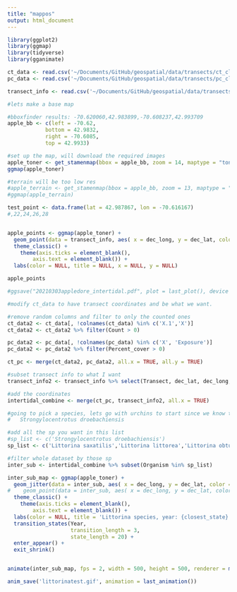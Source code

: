 ```yaml
---
title: "mappos"
output: html_document
---
```


```r
library(ggplot2)
library(ggmap)
library(tidyverse)
library(gganimate)
```


```r
ct_data <- read.csv('~/Documents/GitHub/geospatial/data/transects/ct_clean.csv')
pc_data <- read.csv('~/Documents/GitHub/geospatial/data/transects/pc_clean.csv')

transect_info <- read.csv('~/Documents/GitHub/geospatial/data/transects/transect_info_decimals.csv')
```

```r
#lets make a base map

#bboxfinder results: -70.620060,42.983899,-70.608237,42.993709
apple_bb <- c(left = -70.62,
            bottom = 42.9832,
            right = -70.6085,
            top = 42.9933)

#set up the map, will download the required images
apple_toner <- get_stamenmap(bbox = apple_bb, zoom = 14, maptype = "toner-lite")
ggmap(apple_toner)

#terrain will be too low res
#apple_terrain <- get_stamenmap(bbox = apple_bb, zoom = 13, maptype = "terrain-background")
#ggmap(apple_terrain)
```
```r
test_point <- data.frame(lat = 42.987867, lon = -70.616167)
#,22,24,26,28


apple_points <- ggmap(apple_toner) +
  geom_point(data = transect_info, aes( x = dec_long, y = dec_lat, color = 'red'), show.legend = FALSE) +
  theme_classic() +
    theme(axis.ticks = element_blank(),
        axis.text = element_blank()) +
  labs(color = NULL, title = NULL, x = NULL, y = NULL)

apple_points

#ggsave("20210303appledore_intertidal.pdf", plot = last_plot(), device = "pdf")
```

```r
#modify ct_data to have transect coordinates and be what we want. 

#remove random columns and filter to only the counted ones
ct_data2 <- ct_data[, !colnames(ct_data) %in% c('X.1','X')]
ct_data2 <- ct_data2 %>% filter(Count > 0)

pc_data2 <- pc_data[, !colnames(pc_data) %in% c('X', 'Exposure')]
pc_data2 <- pc_data2 %>% filter(Percent_cover > 0)

ct_pc <- merge(ct_data2, pc_data2, all.x = TRUE, all.y = TRUE)

#subset transect info to what I want
transect_info2 <- transect_info %>% select(Transect, dec_lat, dec_long, Position)

#add the coordinates
intertidal_combine <- merge(ct_pc, transect_info2, all.x = TRUE)
```
  
```r
#going to pick a species, lets go with urchins to start since we know they disappear
#	Strongylocentrotus droebachiensis

#add all the sp you want in this list
#sp_list <- c('Strongylocentrotus droebachiensis')
sp_list <- c('Littorina saxatilis','Littorina littorea','Littorina obtusata')

#filter whole dataset by those sp
inter_sub <- intertidal_combine %>% subset(Organism %in% sp_list)

inter_sub_map <- ggmap(apple_toner) +
  geom_jitter(data = inter_sub, aes( x = dec_long, y = dec_lat, color = Organism), show.legend = FALSE, width = .0002, height = .0002) +
#    geom_point(data = inter_sub, aes( x = dec_long, y = dec_lat, color = 'red'), show.legend = FALSE) +
  theme_classic() +
    theme(axis.ticks = element_blank(),
        axis.text = element_blank()) +
  labs(color = NULL, title = 'Littorina species, year: {closest_state}', x = NULL, y = NULL) +
  transition_states(Year,
                    transition_length = 3,
                    state_length = 20) +
  enter_appear() +
  exit_shrink()


animate(inter_sub_map, fps = 2, width = 500, height = 500, renderer = magick_renderer())

anim_save('littorinatest.gif', animation = last_animation())


```

